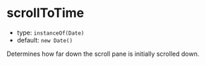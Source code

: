
# scrollToTime

- type: `instanceOf(Date)`
- default: `new Date()`

Determines how far down the scroll pane is initially scrolled down.

<Story id="props--scroll-to-time" />
